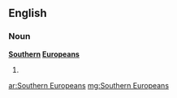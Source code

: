 ==English==

===Noun===
'''[[southern|Southern]] [[Europeans]]'''

# {{plural of|Southern European}}

[[ar:Southern Europeans]]
[[mg:Southern Europeans]]